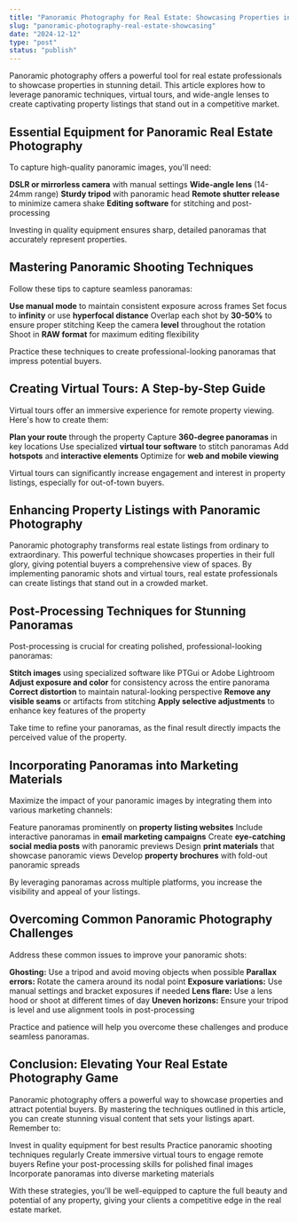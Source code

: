 ```yaml
---
title: "Panoramic Photography for Real Estate: Showcasing Properties in Style"
slug: "panoramic-photography-real-estate-showcasing"
date: "2024-12-12"
type: "post"
status: "publish"
---
```


Panoramic photography offers a powerful tool for real estate professionals to showcase properties in stunning detail. This article explores how to leverage panoramic techniques, virtual tours, and wide-angle lenses to create captivating property listings that stand out in a competitive market.

## Essential Equipment for Panoramic Real Estate Photography

To capture high-quality panoramic images, you'll need:

**DSLR or mirrorless camera** with manual settings
**Wide-angle lens** (14-24mm range)
**Sturdy tripod** with panoramic head
**Remote shutter release** to minimize camera shake
**Editing software** for stitching and post-processing

Investing in quality equipment ensures sharp, detailed panoramas that accurately represent properties.

## Mastering Panoramic Shooting Techniques

Follow these tips to capture seamless panoramas:

**Use manual mode** to maintain consistent exposure across frames
Set focus to **infinity** or use **hyperfocal distance**
Overlap each shot by **30-50%** to ensure proper stitching
Keep the camera **level** throughout the rotation
Shoot in **RAW format** for maximum editing flexibility

Practice these techniques to create professional-looking panoramas that impress potential buyers.

## Creating Virtual Tours: A Step-by-Step Guide

Virtual tours offer an immersive experience for remote property viewing. Here's how to create them:

**Plan your route** through the property
Capture **360-degree panoramas** in key locations
Use specialized **virtual tour software** to stitch panoramas
Add **hotspots** and **interactive elements**
Optimize for **web and mobile viewing**

Virtual tours can significantly increase engagement and interest in property listings, especially for out-of-town buyers.
## Enhancing Property Listings with Panoramic Photography

Panoramic photography transforms real estate listings from ordinary to extraordinary. This powerful technique showcases properties in their full glory, giving potential buyers a comprehensive view of spaces. By implementing panoramic shots and virtual tours, real estate professionals can create listings that stand out in a crowded market.

## Post-Processing Techniques for Stunning Panoramas

Post-processing is crucial for creating polished, professional-looking panoramas:

**Stitch images** using specialized software like PTGui or Adobe Lightroom
**Adjust exposure and color** for consistency across the entire panorama
**Correct distortion** to maintain natural-looking perspective
**Remove any visible seams** or artifacts from stitching
**Apply selective adjustments** to enhance key features of the property

Take time to refine your panoramas, as the final result directly impacts the perceived value of the property.

## Incorporating Panoramas into Marketing Materials

Maximize the impact of your panoramic images by integrating them into various marketing channels:

Feature panoramas prominently on **property listing websites**
Include interactive panoramas in **email marketing campaigns**
Create **eye-catching social media posts** with panoramic previews
Design **print materials** that showcase panoramic views
Develop **property brochures** with fold-out panoramic spreads

By leveraging panoramas across multiple platforms, you increase the visibility and appeal of your listings.

## Overcoming Common Panoramic Photography Challenges

Address these common issues to improve your panoramic shots:

**Ghosting:** Use a tripod and avoid moving objects when possible
**Parallax errors:** Rotate the camera around its nodal point
**Exposure variations:** Use manual settings and bracket exposures if needed
**Lens flare:** Use a lens hood or shoot at different times of day
**Uneven horizons:** Ensure your tripod is level and use alignment tools in post-processing

Practice and patience will help you overcome these challenges and produce seamless panoramas.

## Conclusion: Elevating Your Real Estate Photography Game

Panoramic photography offers a powerful way to showcase properties and attract potential buyers. By mastering the techniques outlined in this article, you can create stunning visual content that sets your listings apart. Remember to:

Invest in quality equipment for best results
Practice panoramic shooting techniques regularly
Create immersive virtual tours to engage remote buyers
Refine your post-processing skills for polished final images
Incorporate panoramas into diverse marketing materials

With these strategies, you'll be well-equipped to capture the full beauty and potential of any property, giving your clients a competitive edge in the real estate market.